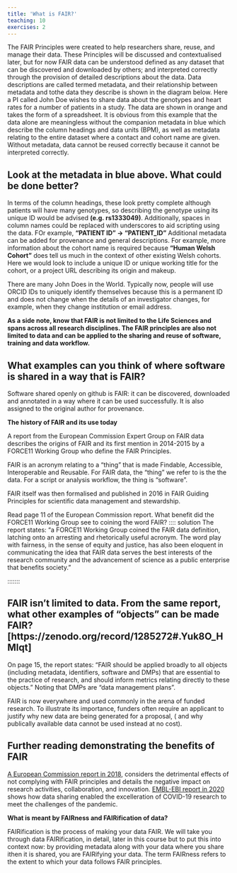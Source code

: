 ```yaml
---
title: 'What is FAIR?'
teaching: 10
exercises: 2
---
```


The FAIR Principles were created to help researchers share, reuse, and manage their data. These Principles will be discussed and contextualised later, but for now FAIR data can be understood defined as any dataset that can be discovered and downloaded by others; and interpreted correctly through the provision of detailed descriptions about the data.
Data descriptions are called termed metadata, and their  relationship between metadata and tothe data they describe is shown in the diagram below.  Here a PI called John Doe wishes to share data about the genotypes and heart rates for a number of patients in a study.  The data are shown in orange and takes the form of a spreadsheet.  It is obvious from this example that the data alone are meaningless without the companion metadata in blue which describe the column headings and data units (BPM), as well as metadata relating to the entire dataset where a contact and cohort name are given.  Without metadata, data cannot be reused correctly because it cannot be interpreted correctly.



:::::::::::::::::::::: challenge
## Look at the metadata in blue above.  What could be done better?
::::::: solution
In terms of the column headings, these look pretty complete although patients will have many genotypes, so describing the genotype using its unique ID would be advised **(e.g. rs1333049)**.  Additionally, spaces in column names could be replaced with underscores to aid scripting using the data.  FOr example, **“PATIENT ID” → “PATIENT_ID”**
Additional metadata can be added for provenance and general descriptions. For example, more information about the cohort name is required because **“Human Welsh Cohort”** does tell us much in the context of other existing Welsh cohorts. Here we would look to include a unique ID or unique working title for the cohort, or a project URL describing its origin and makeup.  
:::::::
::::::::::::::::::::::

There are many John Does in the World. Typically now, people will use ORCID IDs to uniquely identify themselves because this is a permanent ID and does not change when the details of an investigator changes, for example, when they change institution or email address.

**As a side note, know that FAIR is not limited to the Life Sciences and spans across all research disciplines. The FAIR principles are also not limited to data and can be applied to the sharing and reuse of software, training and data workflow.**

::::::::::: challenge
## What examples can you think of where software is shared in a way that is FAIR?
::: solution
Software shared openly on github is FAIR: it can be discovered, downloaded and annotated in a way where it can be used successfully.  It is also assigned to the original author for provenance.
:::
::::::::::::


**The history of FAIR and its use today**

A report from the European Commission Expert Group on FAIR data describes the origins of FAIR and its first mention in 2014-2015 by a FORCE11 Working Group who define the FAIR Principles.  

FAIR is an acronym relating to a “thing” that is made Findable, Accessible, Interoperable and Reusable.   For FAIR data, the “thing” we refer to is the the data.  For a script or analysis workflow, the thing is “software”.

FAIR itself was then formalised and published in 2016 in FAIR Guiding Principles for scientific data management and stewardship.

::::::: challenge
Read page 11 of the European Commission report.  What benefit did the FORCE11 Working Group see to coining the word FAIR? 
:::: solution
The report states: “a FORCE11 Working Group coined the FAIR data definition, latching onto an arresting and rhetorically useful acronym. The word play with fairness, in the sense of equity and justice, has also been eloquent in communicating the idea that FAIR data serves the best interests of the research community and the advancement of science as a public enterprise that benefits society. ”
::::
:::::::

:::: challenge 
## FAIR isn’t limited to data. From the same report, what other examples of “objects” can be made FAIR? [https://zenodo.org/record/1285272#.Yuk8O_HMIqt]
::: solution
On page 15, the report states: “FAIR should be applied broadly to all objects (including metadata, identifiers, software and
DMPs) that are essential to the practice of research, and should inform metrics relating directly to these objects.”  Noting that DMPs are “data management plans”.
:::
::::


FAIR is now everywhere and used commonly in the arena of funded research.  To illustrate its importance, funders often require an applicant to justify why new data are being generated for a proposal, ( and why publically available data cannot be used instead at no cost).

::: callout
## Further reading demonstrating the benefits of FAIR
[A European Commission report in 2018](https://op.europa.eu/en/publication-detail/-/publication/d375368c-1a0a-11e9-8d04-01aa75ed71a1/language-en), considers the detrimental effects of not complying with FAIR principles and details the negative impact on research activities, collaboration, and innovation. 
[EMBL-EBI report in 2020](https://op.europa.eu/en/publication-detail/-/publication/d375368c-1a0a-11e9-8d04-01aa75ed71a1/language-en) shows how data sharing enabled the excelleration of COVID-19 research to meet the challenges of the pandemic.
:::

**What is meant by FAIRness and FAIRification of data?**

FAIRification is the process of making your data FAIR.  We will take you through data FAIRification, in detail, later in this course but to put this into context now: by providing metadata along with your data where you share ithen it is shared, you are FAIRifying your data.
The term FAIRness refers to the extent to which your data follows FAIR principles.
